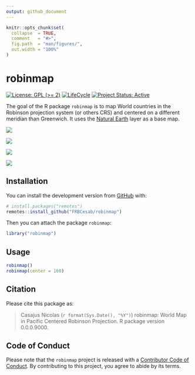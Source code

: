 ```yaml
---
output: github_document
---
```


<!-- README.md is generated from README.Rmd. Please edit that file -->


```r
knitr::opts_chunk$set(
  collapse  = TRUE,
  comment   = "#>",
  fig.path  = "man/figures/",
  out.width = "100%"
)
```



# robinmap

<!-- badges: start -->
[![License: GPL (>= 2)](https://img.shields.io/badge/License-GPL%20%28%3E%3D%202%29-blue.svg)](https://choosealicense.com/licenses/gpl-2.0/)
[![LifeCycle](man/figures/lifecycle/lifecycle-stable.svg)](https://lifecycle.r-lib.org/articles/stages.html#stable)
[![Project Status: Active](https://www.repostatus.org/badges/latest/active.svg)](https://www.repostatus.org/#active)
<!-- badges: end -->


The goal of the R package `robinmap` is to map World countries in the Robinson 
projection system (or others CRS) and centered on a different meridian than 
Greenwich. It uses the [Natural Earth](https://www.naturalearthdata.com/) layer 
as a base map.


![](man/figures/robinson_map.png)

![](man/figures/robinson_map_bis.png)

![](man/figures/eckert_map.png)

![](man/figures/mollweide_map.png)


## Installation

You can install the development version from [GitHub](https://github.com/) with:

```r
# install.packages("remotes")
remotes::install_github("FRBCesab/robinmap")
```

Then you can attach the package `robinmap`:

```r
library("robinmap")
```



## Usage


```r
robinmap()
robinmap(center = 160)
```




## Citation

Please cite this package as: 

> Casajus Nicolas (`r format(Sys.Date(), "%Y")`) robinmap: World Map in Pacific 
Centered Robinson Projection. R package version 0.0.0.9000.



## Code of Conduct

Please note that the `robinmap` project is released with a 
[Contributor Code of Conduct](https://contributor-covenant.org/version/2/0/CODE_OF_CONDUCT.html). 
By contributing to this project, you agree to abide by its terms.
